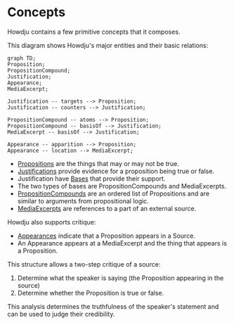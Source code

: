 # Concepts

Howdju contains a few primitive concepts that it composes.

This diagram shows Howdju's major entities and their basic relations:

```mermaid
graph TD;
Proposition;
PropositionCompound;
Justification;
Appearance;
MediaExcerpt;

Justification -- targets --> Proposition;
Justification -- counters --> Justification;

PropositionCompound -- atoms --> Proposition;
PropositionCompound -- basisOf --> Justification;
MediaExcerpt -- basisOf --> Justification;

Appearance -- apparition --> Proposition;
Appearance -- location --> MediaExcerpt;
```

- [Propositions](/concepts/propositions) are the things that may or may not be true.
- [Justifications](/concepts/justifications) provide evidence for a proposition being true or false.
- Justification have [Bases](/concepts/justifications#components) that provide their support.
- The two types of bases are PropositionCompounds and MediaExcerpts.
- [PropositionCompounds](/concepts/justifications#propositioncompound-based-justifications) are an
  ordered list of Propositions and are similar to arguments from propositional logic.
- [MediaExcerpts](/concepts/media-excerpts) are references to a part of an external source.

Howdju also supports critique:

- [Appearances](/concepts/appearances) indicate that a Proposition appears in a Source.
- An Appearance appears at a MediaExcerpt and the thing that appears is a Proposition.

This structure allows a two-step critique of a source:

1. Determine what the speaker is saying (the Proposition appearing in the source)
2. Determine whether the Proposition is true or false.

This analysis determines the truthfulness of the speaker's statement and can be used to judge their credibility.
